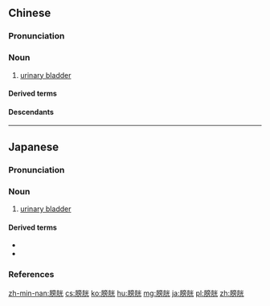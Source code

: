 ==Chinese==
{{zh-forms}}
{{wikipedia|lang=zh}}

===Pronunciation===
{{zh-pron
|m=pángguāng
|c=pong4 gwong1
|h=pfs=phòng-kông
|mn=xm,qz,zz,lk,sx,tp,km,hc:pông-kong/kh,yl,tn,mg,tc:phông-kong/twv:phōng-kong
|cat=n
}}

===Noun===
{{zh-noun}}

# {{lb|zh|anatomy}} [[urinary bladder]]

====Derived terms====
{{zh-der|膀胱炎:[[cystitis]]|膀胱癌:[[bladder cancer]]|膀胱鏡}}

====Descendants====
{{CJKV||ぼうこう|방광|bàng quang}}

----

==Japanese==
{{wikipedia|lang=ja}}
{{ja-kanjitab|ぼう|こう|yomi=o}}

===Pronunciation===
{{ja-pron|yomi=o|ぼうこう|acc=0|acc_ref=DJR}}

===Noun===
{{ja-noun|ぼうこう|hhira=ばうくわう}}

# {{lb|ja|anatomy|sort=ほうこう'}} [[urinary bladder]]

====Derived terms====
* {{ja-r|膀胱炎|ぼうこうえん|gloss=[[cystitis]]}}
* {{ja-r|膀胱癌|ぼうこうがん|gloss=[[bladder cancer]]}}

===References===
<references/>

[[zh-min-nan:膀胱]]
[[cs:膀胱]]
[[ko:膀胱]]
[[hu:膀胱]]
[[mg:膀胱]]
[[ja:膀胱]]
[[pl:膀胱]]
[[zh:膀胱]]